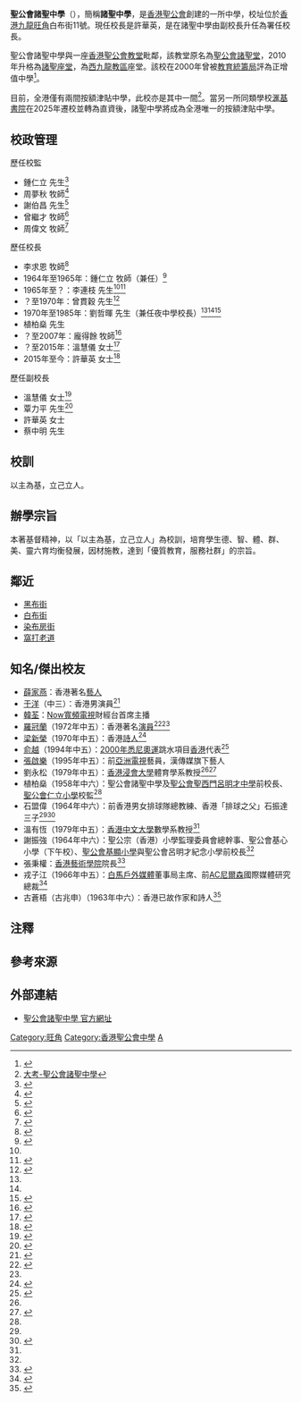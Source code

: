 {{Infobox School
| name = 聖公會諸聖中學
| other_name = S.K.H. All Saints' Middle School
| image = [[File:HK_Mongkok_Hak_Po_Street_聖公會諸聖中學_in_April_2022.jpg|280px]]
| motto = 以主為基，立己立人。
| established = 1951年
| type = 按額津貼中學
| language = 中文
| religion = [[基督教|基督教]]
| affiliation = [[香港聖公會|香港聖公會]]
| district = 油尖旺區
| grades = 中一至中六
| president = 
| superintendent = 周偉文牧師
| principal = 许华英女士
| faculty = 
| students = 
| area = 
| address = [[香港|香港]][[九龍|九龍]][[旺角|旺角]]白布街十一號
| website = [http://www.skhasms.edu.hk 聖公會諸聖中學] {{Wayback|url=https://www.skhasms.edu.hk/home/index.php |date=20201205085510 }}<br>[https://stem28.wixsite.com/stem/ 聖公會諸聖中學] {{Wayback|url=https://stem28.wixsite.com/stem/ |date=20180315175645 }}
}}

'''聖公會諸聖中學'''（{{lang-en|All Saints' Middle School}}），簡稱'''諸聖中學'''，是[[香港聖公會|香港聖公會]]創建的一所中學，校址位於[[香港|香港]][[九龍|九龍]][[旺角|旺角]]白布街11號。現任校長是許華英，是在諸聖中學由副校長升任為署任校長。

聖公會諸聖中學與一座[[香港聖公會|香港聖公會]][[教堂|教堂]]毗鄰，該教堂原名為[[聖公會諸聖堂|聖公會諸聖堂]]，2010年升格為[[諸聖座堂|諸聖座堂]]，為[[西九龍教區|西九龍教區]]座堂。該校在2000年曾被[[教育局_(香港)|教育統籌局]]評為正增值中學<ref>{{cite news |title=大學家長未嘗另眼看 被譽正增值校方不為喜 |url=http://newsbot.lib.cuhk.edu.hk/news/singtao/20000404/A02002.html |page= |language= |publisher=星島日報 | date=2000-04-04 |accessdate=2022-04-04 |quote= }}</ref>。

目前，全港僅有兩間按額津貼中學，此校亦是其中一間<ref>[https://dse.bigexam.hk/zh-hk/ssp/school/297 大考-聖公會諸聖中學]</ref>。當另一所同類學校[[滙基書院|滙基書院]]在2025年遷校並轉為直資後，諸聖中學將成為全港唯一的按額津貼中學。

==校政管理==
;歷任校監
*鍾仁立 先生<ref name="聖公會諸聖中學招生廣告">{{cite web |url=https://mmis.hkpl.gov.hk/coverpage/-/coverpage/view?p_r_p_-1078056564_c=QF757YsWv5%2BakvA8rFW5EovYSh66JPty&_coverpage_WAR_mmisportalportlet_o=733&_coverpage_WAR_mmisportalportlet_actual_q=%28%20verbatim_dc.collection%3A%28%22Old%5C%20HK%5C%20Newspapers%22%29%20%29%20AND+%28%20%28%20allTermsMandatory%3A%28true%29%20OR+all_dc.title%3A%28%E7%95%A2%E6%A5%AD%E7%A6%AE%29%20OR+all_dc.creator%3A%28%E7%95%A2%E6%A5%AD%E7%A6%AE%29%20OR+all_dc.contributor%3A%28%E7%95%A2%E6%A5%AD%E7%A6%AE%29%20OR+all_dc.subject%3A%28%E7%95%A2%E6%A5%AD%E7%A6%AE%29%20OR+fulltext%3A%28%E7%95%A2%E6%A5%AD%E7%A6%AE%29%20OR+all_dc.description%3A%28%E7%95%A2%E6%A5%AD%E7%A6%AE%29%20%29%20%29&_coverpage_WAR_mmisportalportlet_sort_order=desc&_coverpage_WAR_mmisportalportlet_sort_field=dc.publicationdate_bsort&_coverpage_WAR_mmisportalportlet_log=Y&_coverpage_WAR_mmisportalportlet_filter=dc.publicationdate_dt%3A%5B1960-01-01T00%3A00%3A00Z+TO+1969-12-31T15%3A59%3A59Z%5D |title=聖公會諸聖中學招生廣告 |website= |page=13 |publisher=華僑日報 |date=1966-07-27 |access-date=2022-03-19 |quote=}}</ref>
*周夢秋 牧師<ref name="諸聖中學校易長">{{cite news |title=諸聖中學校易長 |url=https://mmis.hkpl.gov.hk/coverpage/-/coverpage/view?_coverpage_WAR_mmisportalportlet_hsf=%E7%95%A2%E6%A5%AD%E5%85%B8%E7%A6%AE&p_r_p_-1078056564_c=QF757YsWv59IJkls4ouG3xBa%2BfPi%2Byl9&_coverpage_WAR_mmisportalportlet_o=37&_coverpage_WAR_mmisportalportlet_actual_q=%28%20verbatim_dc.collection%3A%28%22Old%5C%20HK%5C%20Newspapers%22%29%20%29%20AND+%28%20%28%20allTermsMandatory%3A%28true%29%20OR+all_dc.title%3A%28%E7%95%A2%E6%A5%AD%E5%85%B8%E7%A6%AE%29%20OR+all_dc.creator%3A%28%E7%95%A2%E6%A5%AD%E5%85%B8%E7%A6%AE%29%20OR+all_dc.contributor%3A%28%E7%95%A2%E6%A5%AD%E5%85%B8%E7%A6%AE%29%20OR+all_dc.subject%3A%28%E7%95%A2%E6%A5%AD%E5%85%B8%E7%A6%AE%29%20OR+fulltext%3A%28%E7%95%A2%E6%A5%AD%E5%85%B8%E7%A6%AE%29%20OR+all_dc.description%3A%28%E7%95%A2%E6%A5%AD%E5%85%B8%E7%A6%AE%29%20%29%20%29&_coverpage_WAR_mmisportalportlet_sort_field=dc.publicationdate_bsort&_coverpage_WAR_mmisportalportlet_sort_order=asc&_coverpage_WAR_mmisportalportlet_filter=dc.publicationdate_dt%3A%5B1970-01-01T00%3A00%3A00Z+TO+1979-12-31T15%3A59%3A59Z%5D |page=15 |language= |publisher=華僑日報 | date=1970-07-16 |accessdate=2022-03-30 |quote= }}</ref>
*謝伯昌 先生<ref name="聖公會諸聖夜中學招生廣告">{{cite news |title=聖公會諸聖夜中學招生廣告 |url=https://mmis.hkpl.gov.hk/coverpage/-/coverpage/view?_coverpage_WAR_mmisportalportlet_hsf=%E7%95%A2%E6%A5%AD%E7%A6%AE&p_r_p_-1078056564_c=QF757YsWv5%2FN7%2BiABUlxsZmLpEmIqUL6&_coverpage_WAR_mmisportalportlet_o=551&_coverpage_WAR_mmisportalportlet_actual_q=%28%20verbatim_dc.collection%3A%28%22Old%5C%20HK%5C%20Newspapers%22%29%20%29%20AND+%28%20%28%20allTermsMandatory%3A%28true%29%20OR+all_dc.title%3A%28%E7%95%A2%E6%A5%AD%E7%A6%AE%29%20OR+all_dc.creator%3A%28%E7%95%A2%E6%A5%AD%E7%A6%AE%29%20OR+all_dc.contributor%3A%28%E7%95%A2%E6%A5%AD%E7%A6%AE%29%20OR+all_dc.subject%3A%28%E7%95%A2%E6%A5%AD%E7%A6%AE%29%20OR+fulltext%3A%28%E7%95%A2%E6%A5%AD%E7%A6%AE%29%20OR+all_dc.description%3A%28%E7%95%A2%E6%A5%AD%E7%A6%AE%29%20%29%20%29&_coverpage_WAR_mmisportalportlet_sort_field=dc.publicationdate_bsort&_coverpage_WAR_mmisportalportlet_sort_order=asc&_coverpage_WAR_mmisportalportlet_filter=dc.publicationdate_dt%3A%5B1970-01-01T00%3A00%3A00Z+TO+1979-12-31T15%3A59%3A59Z%5D |page=13 |language= |publisher=華僑日報 | date=1973-07-21 |accessdate=2022-03-17 |quote= }}</ref>
*曾繼才 牧師<ref>{{cite news |title=本港需大量生力軍 填補移民留下空缺 |url=https://mmis.hkpl.gov.hk/coverpage/-/coverpage/view?_coverpage_WAR_mmisportalportlet_hsf=%E8%AB%B8%E8%81%96%E4%B8%AD%E5%AD%B8&p_r_p_-1078056564_c=QF757YsWv59H%2FuxqfBwEJCnMXujYpo%2Ba&_coverpage_WAR_mmisportalportlet_o=0&_coverpage_WAR_mmisportalportlet_actual_q=%28%20verbatim_dc.collection%3A%28%22Old%5C%20HK%5C%20Newspapers%22%29%20%29%20AND+%28%20%28%20allTermsMandatory%3A%28true%29%20OR+all_dc.title%3A%28%E8%AB%B8%E8%81%96%E4%B8%AD%E5%AD%B8%29%20OR+all_dc.creator%3A%28%E8%AB%B8%E8%81%96%E4%B8%AD%E5%AD%B8%29%20OR+all_dc.contributor%3A%28%E8%AB%B8%E8%81%96%E4%B8%AD%E5%AD%B8%29%20OR+all_dc.subject%3A%28%E8%AB%B8%E8%81%96%E4%B8%AD%E5%AD%B8%29%20OR+fulltext%3A%28%E8%AB%B8%E8%81%96%E4%B8%AD%E5%AD%B8%29%20OR+all_dc.description%3A%28%E8%AB%B8%E8%81%96%E4%B8%AD%E5%AD%B8%29%20%29%20%29&_coverpage_WAR_mmisportalportlet_sort_field=score&_coverpage_WAR_mmisportalportlet_sort_order=desc&_coverpage_WAR_mmisportalportlet_filter=dc.publicationdate_dt%3A%5B1990-01-01T00%3A00%3A00Z+TO+1999-12-31T15%3A59%3A59Z%5D |page=12 |language= |publisher=華僑日報 | date=1990-06-10 |accessdate=2022-04-04 |quote= }}</ref>
*周偉文 牧師<ref>{{cite web |url=http://echo.hkskh.org/issue.aspx?lang=2&id=20469&nid=22966 |title=諸聖中學畢業禮 |website= |language= |work=教聲 第2338期 |date=2020-12-27 |access-date=2022-04-04 |quote=}}</ref>

;歷任校長
*李求恩 牧師<ref>{{cite web |url=https://mmis.hkpl.gov.hk/coverpage/-/coverpage/view?_coverpage_WAR_mmisportalportlet_hsf=%E7%95%A2%E6%A5%AD%E5%85%B8%E7%A6%AE&p_r_p_-1078056564_c=QF757YsWv5%2FH7zGe%2FKF%2BFIjePiwYgBLt&_coverpage_WAR_mmisportalportlet_o=213&_coverpage_WAR_mmisportalportlet_actual_q=%28%20verbatim_dc.collection%3A%28%22Old%5C%20HK%5C%20Newspapers%22%29%20%29%20AND+%28%20%28%20allTermsMandatory%3A%28true%29%20OR+all_dc.title%3A%28%E7%95%A2%E6%A5%AD%E5%85%B8%E7%A6%AE%29%20OR+all_dc.creator%3A%28%E7%95%A2%E6%A5%AD%E5%85%B8%E7%A6%AE%29%20OR+all_dc.contributor%3A%28%E7%95%A2%E6%A5%AD%E5%85%B8%E7%A6%AE%29%20OR+all_dc.subject%3A%28%E7%95%A2%E6%A5%AD%E5%85%B8%E7%A6%AE%29%20OR+fulltext%3A%28%E7%95%A2%E6%A5%AD%E5%85%B8%E7%A6%AE%29%20OR+all_dc.description%3A%28%E7%95%A2%E6%A5%AD%E5%85%B8%E7%A6%AE%29%20%29%20%29&_coverpage_WAR_mmisportalportlet_sort_field=dc.publicationdate_bsort&_coverpage_WAR_mmisportalportlet_sort_order=desc&_coverpage_WAR_mmisportalportlet_filter=dc.publicationdate_dt%3A%5B1950-01-01T00%3A00%3A00Z+TO+1959-12-31T15%3A59%3A59Z%5D |title=諸聖中學招生廣告 |website= |page=15 |publisher=華僑日報 |date=1957-07-24 |access-date=2022-04-17 |quote=}}</ref>
*1964年至1965年：鍾仁立 牧師（兼任）<ref>{{cite news |title=諸聖中學校長職 鍾仁立牧師兼任 |url=http://www.christianweekly.net/1964/ta919640152.htm |page= |language= |publisher=基督教週報 | date=1964-09-20 |accessdate=2022-04-04 |quote= }}</ref>
*1965年至？：李連枝 先生<ref name="聖公會諸聖中學招生廣告" /><ref>{{cite news |title=李連枝接任諸聖校長 |url=https://mmis.hkpl.gov.hk/coverpage/-/coverpage/view?_coverpage_WAR_mmisportalportlet_hsf=%E8%B3%A2%E5%BE%B7%E4%B8%AD%E5%AD%B8&p_r_p_-1078056564_c=QF757YsWv5%2BakvA8rFW5EhX2UDqoIUAZ&_coverpage_WAR_mmisportalportlet_o=18&_coverpage_WAR_mmisportalportlet_actual_q=%28%20verbatim_dc.collection%3A%28%22Old%5C%20HK%5C%20Newspapers%22%29%20%29%20AND+%28%20%28%20allTermsMandatory%3A%28true%29%20OR+all_dc.title%3A%28%E8%B3%A2%E5%BE%B7%E4%B8%AD%E5%AD%B8%29%20OR+all_dc.creator%3A%28%E8%B3%A2%E5%BE%B7%E4%B8%AD%E5%AD%B8%29%20OR+all_dc.contributor%3A%28%E8%B3%A2%E5%BE%B7%E4%B8%AD%E5%AD%B8%29%20OR+all_dc.subject%3A%28%E8%B3%A2%E5%BE%B7%E4%B8%AD%E5%AD%B8%29%20OR+fulltext%3A%28%E8%B3%A2%E5%BE%B7%E4%B8%AD%E5%AD%B8%29%20OR+all_dc.description%3A%28%E8%B3%A2%E5%BE%B7%E4%B8%AD%E5%AD%B8%29%20%29%20%29&_coverpage_WAR_mmisportalportlet_sort_field=dc.publicationdate_bsort&_coverpage_WAR_mmisportalportlet_sort_order=desc&_coverpage_WAR_mmisportalportlet_filter=dc.publicationdate_dt%3A%5B1960-01-01T00%3A00%3A00Z+TO+1969-12-31T15%3A59%3A59Z%5D |page=6 |language= |publisher=香港工商日報 | date=1965-09-06 |accessdate=2022-04-07 |quote= }}</ref>
*？至1970年：曾貫穀 先生<ref>{{cite news |title=諸聖中學校長曾貫穀主張 校董會應有教師參加 |url=https://mmis.hkpl.gov.hk/coverpage/-/coverpage/view?p_r_p_-1078056564_c=QF757YsWv59f%2BqmPwqsIkJkN2dfUa8cM&_coverpage_WAR_mmisportalportlet_o=232&_coverpage_WAR_mmisportalportlet_actual_q=%28%20verbatim_dc.collection%3A%28%22Old%5C%20HK%5C%20Newspapers%22%29%20%29%20AND+%28%20%28%20allTermsMandatory%3A%28true%29%20OR+all_dc.title%3A%28%E7%95%A2%E6%A5%AD%E7%A6%AE%29%20OR+all_dc.creator%3A%28%E7%95%A2%E6%A5%AD%E7%A6%AE%29%20OR+all_dc.contributor%3A%28%E7%95%A2%E6%A5%AD%E7%A6%AE%29%20OR+all_dc.subject%3A%28%E7%95%A2%E6%A5%AD%E7%A6%AE%29%20OR+fulltext%3A%28%E7%95%A2%E6%A5%AD%E7%A6%AE%29%20OR+all_dc.description%3A%28%E7%95%A2%E6%A5%AD%E7%A6%AE%29%20%29%20%29&_coverpage_WAR_mmisportalportlet_sort_order=desc&_coverpage_WAR_mmisportalportlet_sort_field=dc.publicationdate_bsort&_coverpage_WAR_mmisportalportlet_log=Y&_coverpage_WAR_mmisportalportlet_filter=dc.publicationdate_dt%3A%5B1960-01-01T00%3A00%3A00Z+TO+1969-12-31T15%3A59%3A59Z%5D |page=22 |language= |publisher=華僑日報 | date=1968-11-15 |accessdate=2022-03-05 |quote= }}</ref>
*1970年至1985年：劉哲暉 先生（兼任夜中學校長）<ref name="諸聖中學校易長" /><ref name="聖公會諸聖夜中學招生廣告" /><ref>{{cite web |url=https://www.cclc.org.hk/wp-content/uploads/newsletter198509.pdf |title=文藝通訊 第5期 |website= |language= |publisher=基督教文藝出版社 |date=1985-09 |access-date=2022-04-04 |quote=}}</ref>
*植柏燊 先生
*？至2007年：龐得餘 牧師<ref>{{cite web |url=https://www.hkba.org/sites/default/files/Issue%201_2006.4.pdf |title=會刊 |website= |language= |publisher=香港大律師公會執行委員會 |date=2006-04 |access-date=2022-04-04 |quote=}}</ref>
*？至2015年：溫慧儀 女士<ref>{{cite web |url=http://echo.hkskh.org/issue.aspx?lang=2&id=114&nid=923 |title=諸聖中學講座助家長選校 |website= |language= |work=教聲 第1940期 |date=2013-05-12 |access-date=2022-04-04 |quote=}}</ref>
*2015年至今：許華英 女士<ref>{{cite web |url=https://www.skhasms.edu.hk/student/new/20190630.pdf |title=諸聖中學畢業典禮凝聚愛與喜樂 |website= |language= |work=教聲 第2260期 |date=2019-06-30 |access-date=2022-04-04 |quote=}}</ref>

;歷任副校長
*溫慧儀 女士<ref>{{cite news |title=諸聖華人中學欖球先鋒 |url=http://orientaldaily.on.cc/archive/20041118/spt/spt_a57cnt.html |page= |language= |publisher=東方日報 | date=2004-11-18 |accessdate=2022-04-04 |quote= }}</ref>
*覃力平 先生<ref>{{cite news |title=女生捲小巴底 差一呎輾爆頭 |url=http://the-sun.on.cc/cnt/news/20150602/00407_043.html |page= |language= |publisher=太陽報 | date=2015-06-02 |accessdate=2022-04-04 |quote= }}</ref>
*許華英 女士
*蔡中明 先生

==校訓==
以主為基，立己立人。

==辦學宗旨==
本著基督精神，以「以主為基，立己立人」為校訓，培育學生德、智、體、群、美、靈六育均衡發展，因材施教，達到「優質教育，服務社群」的宗旨。

==鄰近==
* [[黑布街|黑布街]]
* [[白布街|白布街]]
* [[染布房街|染布房街]]
* [[窩打老道|窩打老道]]

==知名/傑出校友== 
* [[薛家燕|薛家燕]]{{MH|nocat}}：香港著名[[藝人|藝人]]{{noteTag|資料來自香港電台第二台廣播節目《守下留情》於2018年10月15日播出的訪問「Captain Nancy薛家燕訪問第一集 + 大眾踩單車，重溫！」。}}
* [[于洋_(香港藝人)|于洋]]（中三）：香港男演員<ref>{{web reference|URL=http://blog.sina.com.cn/s/blog_68f631fa0102vhc3.html|title=于洋千里追蹤 黎小田巴掌情緣 薛家燕運轉乾坤創傳奇|work=明報周刊|year=2015年|date=4月18日}}</ref>
* [[韓荃|韓荃]]：[[Now寬頻電視|Now寬頻電視]]財經台首席主播
* [[羅冠蘭|羅冠蘭]]（1972年中五）：香港著名[[演員|演員]]<ref name="聖公會諸聖中學">{{Cite web |url=http://218.188.1.196/sch_mag/2005sm03.pdf |title=聖公會諸聖中學校訊 2005年5月第3期，2005年 |access-date=2018-10-18 |archive-url=https://web.archive.org/web/20181018201528/http://218.188.1.196/sch_mag/2005sm03.pdf |archive-date=2018-10-18 |dead-url=yes }}</ref><ref name="聖公會諸聖中學3" />
* [[梁新榮|梁新榮]]（1970年中五）：香港[[詩人|詩人]]<ref name="聖公會諸聖中學3">{{Cite web |url=http://library.skhasms.edu.hk/11-12SM/saint_60th.pdf |title=聖公會諸聖中學60周年校慶特刊，2012年 |access-date=2018-10-18 |archive-url=https://web.archive.org/web/20181018161821/http://library.skhasms.edu.hk/11-12SM/saint_60th.pdf |archive-date=2018-10-18 |dead-url=yes }}</ref>
* [[俞越|俞越]]（1994年中五）：[[2000年悉尼奧運|2000年悉尼奧運]]跳水項目[[香港|香港]]代表<ref name="聖公會諸聖中學2">{{Cite web |url=http://library.skhasms.edu.hk/2002-03SM/SCHOOL%20MAGAZINE/%E6%88%91%E5%80%91%E7%9A%84%E6%A0%A1%E5%8F%8B.pdf |title=聖公會諸聖中學 我們的校友，2002/2003年 |access-date=2018-10-18 |archive-url=https://web.archive.org/web/20181018161854/http://library.skhasms.edu.hk/2002-03SM/SCHOOL%20MAGAZINE/%E6%88%91%E5%80%91%E7%9A%84%E6%A0%A1%E5%8F%8B.pdf |archive-date=2018-10-18 |dead-url=yes }}</ref>
* [[張啟樂|張啟樂]]（1995年中五）：前[[亞洲電視|亞洲電視]]藝員，漢傳媒旗下藝人
* 劉永松（1979年中五）：[[香港浸會大學|香港浸會大學]]體育學系教授<ref name="聖公會諸聖中學3" /><ref>{{cite web |url=http://echo.hkskh.org/issue.aspx?lang=2&id=123&nid=970 |title=諸聖中學畢業禮 |website= |language= |work=教聲 第1948期 |date=2013-07-07 |access-date=2022-04-04 |quote=}}</ref>
* 植柏燊（1958年中六）：聖公會諸聖中學及[[聖公會聖西門呂明才中學|聖公會聖西門呂明才中學]]前校長、[[聖公會仁立小學|聖公會仁立小學]]校監<ref name="聖公會諸聖中學3" />
* 石盟偉（1964年中六）：前香港男女排球隊總教練、香港「排球之父」石振達三子<ref name="聖公會諸聖中學3" /><ref>{{cite news |title=中文中學會攷放榜 |url=https://mmis.hkpl.gov.hk/coverpage/-/coverpage/view?_coverpage_WAR_mmisportalportlet_hsf=%E4%B8%AD%E6%96%87%E4%B8%AD%E5%AD%B8%E6%9C%83%E8%80%83&_coverpage_WAR_mmisportalportlet_actual_q=%28%20verbatim_dc.collection%3A%28%22Old%5C%20HK%5C%20Newspapers%22%29%20%29%20AND+%28%20%28%20allTermsMandatory%3A%28true%29%20OR+all_dc.title%3A%28%E4%B8%AD%E6%96%87%E4%B8%AD%E5%AD%B8%E6%9C%83%E8%80%83%29%20OR+all_dc.creator%3A%28%E4%B8%AD%E6%96%87%E4%B8%AD%E5%AD%B8%E6%9C%83%E8%80%83%29%20OR+all_dc.contributor%3A%28%E4%B8%AD%E6%96%87%E4%B8%AD%E5%AD%B8%E6%9C%83%E8%80%83%29%20OR+all_dc.subject%3A%28%E4%B8%AD%E6%96%87%E4%B8%AD%E5%AD%B8%E6%9C%83%E8%80%83%29%20OR+fulltext%3A%28%E4%B8%AD%E6%96%87%E4%B8%AD%E5%AD%B8%E6%9C%83%E8%80%83%29%20OR+all_dc.description%3A%28%E4%B8%AD%E6%96%87%E4%B8%AD%E5%AD%B8%E6%9C%83%E8%80%83%29%20%29%20%29&_coverpage_WAR_mmisportalportlet_sort_field=dc.publicationdate_bsort&p_r_p_-1078056564_c=QF757YsWv5%2BakvA8rFW5EisgzCF5Nazm&_coverpage_WAR_mmisportalportlet_o=381&_coverpage_WAR_mmisportalportlet_sort_order=asc&_coverpage_WAR_mmisportalportlet_filter=dc.publicationdate_dt%3A%5B1960-01-01T00%3A00%3A00Z+TO+1969-12-31T15%3A59%3A59Z%5D |page=22 |language= |newspaper=華僑日報 | date=1964-07-31 |accessdate=2022-06-29 |quote= }}</ref>
* 溫有恆（1979年中五）：[[香港中文大學|香港中文大學]]數學系教授<ref name="聖公會諸聖中學3" />
* 謝振強（1964年中六）：聖公宗（香港）小學監理委員會總幹事、聖公會基心小學（下午校）、[[聖公會基顯小學|聖公會基顯小學]]與聖公會呂明才紀念小學前校長<ref name="聖公會諸聖中學3" />
* 張秉權：[[香港藝術學院|香港藝術學院]]院長<ref>{{cite web |url=https://www.skhasms.edu.hk/student/new/20160626.pdf |title=教聲2103期 - 諸聖中學畢業禮 半世紀情 一生感恩| last= |first= |date=2016-06-26|website= |publisher=聖公會諸聖中學 |access-date=2019-04-05|quote=}}</ref>
* 戎子江（1966年中五）：[[白馬戶外媒體|白馬戶外媒體]]董事局主席、前[[AC尼爾森|AC尼爾森]]國際媒體研究總裁<ref>{{cite news | title=中文中學會攷及格名單 | url=https://mmis.hkpl.gov.hk/coverpage/-/coverpage/view?_coverpage_WAR_mmisportalportlet_hsf=%E4%B8%AD%E6%96%87%E4%B8%AD%E5%AD%B8%E6%9C%83%E6%94%B7&_coverpage_WAR_mmisportalportlet_actual_q=%28%20verbatim_dc.collection%3A%28%22Old%5C%20HK%5C%20Newspapers%22%29%20%29%20AND+%28%20%28%20allTermsMandatory%3A%28true%29%20OR+all_dc.title%3A%28%E4%B8%AD%E6%96%87%E4%B8%AD%E5%AD%B8%E6%9C%83%E6%94%B7%29%20OR+all_dc.creator%3A%28%E4%B8%AD%E6%96%87%E4%B8%AD%E5%AD%B8%E6%9C%83%E6%94%B7%29%20OR+all_dc.contributor%3A%28%E4%B8%AD%E6%96%87%E4%B8%AD%E5%AD%B8%E6%9C%83%E6%94%B7%29%20OR+all_dc.subject%3A%28%E4%B8%AD%E6%96%87%E4%B8%AD%E5%AD%B8%E6%9C%83%E6%94%B7%29%20OR+fulltext%3A%28%E4%B8%AD%E6%96%87%E4%B8%AD%E5%AD%B8%E6%9C%83%E6%94%B7%29%20OR+all_dc.description%3A%28%E4%B8%AD%E6%96%87%E4%B8%AD%E5%AD%B8%E6%9C%83%E6%94%B7%29%20%29%20%29&_coverpage_WAR_mmisportalportlet_sort_field=dc.publicationdate_bsort&p_r_p_-1078056564_c=QF757YsWv5%2BakvA8rFW5Enw6tHjCt01p&_coverpage_WAR_mmisportalportlet_o=139&_coverpage_WAR_mmisportalportlet_sort_order=desc&_coverpage_WAR_mmisportalportlet_filter=dc.publicationdate_dt%3A%5B1960-01-01T00%3A00%3A00Z+TO+1969-12-31T15%3A59%3A59Z%5D | page=21 | publisher=華僑日報 | date=1966-08-13 | accessdate=2021-11-21 |quote= }}</ref>
* 古蒼梧（古兆申）（1963年中六）：香港已故作家和詩人<ref>{{cite news |title=三間中學畢業典禮 |url=https://mmis.hkpl.gov.hk/coverpage/-/coverpage/view?_coverpage_WAR_mmisportalportlet_hsf=%E7%95%A2%E6%A5%AD%E5%85%B8%E7%A6%AE&p_r_p_-1078056564_c=QF757YsWv5%2FH7zGe%2FKF%2BFPrFCjvD%2Fb3H&_coverpage_WAR_mmisportalportlet_o=577&_coverpage_WAR_mmisportalportlet_actual_q=%28%20verbatim_dc.collection%3A%28%22Old%5C%20HK%5C%20Newspapers%22%29%20%29%20AND+%28%20%28%20allTermsMandatory%3A%28true%29%20OR+all_dc.title%3A%28%E7%95%A2%E6%A5%AD%E5%85%B8%E7%A6%AE%29%20OR+all_dc.creator%3A%28%E7%95%A2%E6%A5%AD%E5%85%B8%E7%A6%AE%29%20OR+all_dc.contributor%3A%28%E7%95%A2%E6%A5%AD%E5%85%B8%E7%A6%AE%29%20OR+all_dc.subject%3A%28%E7%95%A2%E6%A5%AD%E5%85%B8%E7%A6%AE%29%20OR+fulltext%3A%28%E7%95%A2%E6%A5%AD%E5%85%B8%E7%A6%AE%29%20OR+all_dc.description%3A%28%E7%95%A2%E6%A5%AD%E5%85%B8%E7%A6%AE%29%20%29%20%29&_coverpage_WAR_mmisportalportlet_sort_field=dc.publicationdate_bsort&_coverpage_WAR_mmisportalportlet_sort_order=desc&_coverpage_WAR_mmisportalportlet_filter=dc.publicationdate_dt%3A%5B1960-01-01T00%3A00%3A00Z+TO+1969-12-31T15%3A59%3A59Z%5D |page=14 |language= |publisher=華僑日報 | date=1963-11-16 |accessdate=2022-04-04 |quote= }}</ref>

==注釋==
{{noteFoot}}

==參考來源==
{{reflist|2}}

== 外部連結 ==
{{commonscat|All Saints' Middle School}}
* [http://www.skhasms.edu.hk/ 聖公會諸聖中學 官方網址] {{Wayback|url=https://www.skhasms.edu.hk/home/index.php |date=20201205085510 }}

{{香港聖公會院校}}

[[Category:旺角|Category:旺角]]
[[Category:香港聖公會中學|Category:香港聖公會中學]]
[[Category:油尖旺區中學|A]]